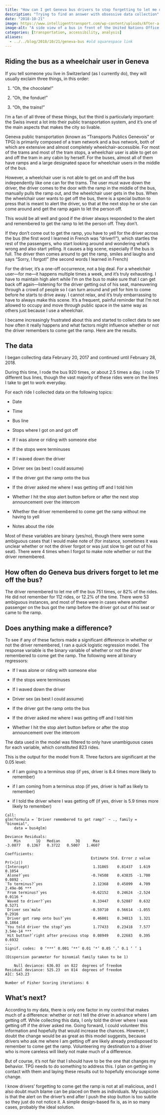 ```yaml
---
title: "How can I get Geneva bus drivers to stop forgetting to let me off the bus?"
description: "Trying to find an answer with obsessive data collection"
date: "2018-10-21"
image: https://www.intelligenttransport.com/wp-content/uploads/After-a-decade-of-growth-Geneva-now-concentrates-on-improving-service-quality.jpg
image-alt: "A side view of a bus in front of the United Nations Office at Geneva"
categories: [transportation, accessibility, analysis]
aliases: 
  - ../../blog/2018/10/21/geneva-bus #old squarespace link
---
```


## Riding the bus as a wheelchair user in Geneva

If you tell someone you live in Switzerland (as I currently do), they will usually exclaim three things, in this order:

1.  "Oh, the chocolate!"

2.  "Oh, the fondue!"

3.  "Oh, the trains!"

I'm a fan of all three of these things, but the third is particularly important: the Swiss invest a lot into their public transportation system, and it's one of the main aspects that makes the city so livable.

Geneva public transportation (known as "Transports Publics Genevois" or TPG) is primarily composed of a tram network and a bus network, both of which are extensive and almost completely wheelchair-accessible. For most of the trams and most of the tram stops, a wheelchair user is able to get on and off the tram in any cabin by herself. For the buses, almost all of them have ramps and a large designated space for wheelchair users in the middle of the bus.

However, a wheelchair user is not able to get on and off the bus independently like one can for the trams. The user must wave down the driver, the driver comes to the door with the ramp in the middle of the bus, manually pulls the ramp out, and the wheelchair user gets in the bus. When the wheelchair user wants to get off the bus, there is a special button to press that is meant to alert the driver, so that at the next stop he or she can come around and get the ramp again to let the person off.

This would be all well and good if the driver always responded to the alert and remembered to get the ramp to let the person off. They don't.

If they don't come out to get the ramp, you have to yell for the driver across the bus (the first word I learned in French was "driver!!"), which startles the rest of the passengers, who start looking around and wondering what's wrong and also start yelling. It causes a big scene, especially if the bus is full. The driver then comes around to get the ramp, smiles and laughs and says "Sorry, I forgot!" (the second words I learned in French)

For the driver, it's a one-off occurrence, not a big deal. For a wheelchair user---for me---it happens multiple times a week, and it's truly exhausting. I have to maintain high alert while I'm on the bus to make sure that I can get back off again---listening for the driver getting out of his seat, maneuvering through a crowd of people so I can turn around and yell for him to come before he starts to drive away. I cannot relax, and it's truly embarrassing to have to always make this scene. It's a frequent, painful reminder that I'm not allowed to occupy and move through public space in the same way as others just because I use a wheelchair.

I became increasingly frustrated about this and started to collect data to see how often it really happens and what factors might influence whether or not the driver remembers to come get the ramp. Here are the results.

## The data

I began collecting data February 20, 2017 and continued until February 28, 2018.

During this time, I rode the bus 920 times, or about 2.5 times a day. I rode 17 different bus lines, though the vast majority of these rides were on the lines I take to get to work everyday.

For each ride I collected data on the following topics:

-   Date

-   Time

-   Bus line

-   Stops where I got on and got off

-   If I was alone or riding with someone else

-   If the stops were terminuses

-   If I waved down the driver

-   Driver sex (as best I could assume)

-   If the driver got the ramp onto the bus

-   If the driver asked me where I was getting off and I told him

-   Whether I hit the stop alert button before or after the next stop announcement over the intercom

-   Whether the driver remembered to come get the ramp without me having to yell

-   Notes about the ride

Most of these variables are binary (yes/no), though there were some ambiguous cases that I would make note of (for instance, sometimes it was unclear whether or not the driver forgot or was just slow to get out of his seat). There were 4 times when I forgot to make note whether or not the driver remembered.

## How often do Geneva bus drivers forget to let me off the bus?

The driver remembered to let me off the bus 751 times, or 82% of the rides. He did not remember for 112 rides, or 12.2% of the time. There were 53 ambiguous instances, and most of these were in cases where another passenger on the bus got the ramp before the driver got out of his seat or came to the ramp.

## Does anything make a difference?

To see if any of these factors made a significant difference in whether or not the driver remembered, I ran a quick logistic regression model. The response variable is the binary variable of whether or not the driver remembered to come get the ramp. The following were all binary regressors:

-   If I was alone or riding with someone else

-   If the stops were terminuses

-   If I waved down the driver

-   Driver sex (as best I could assume)

-   If the driver got the ramp onto the bus

-   If the driver asked me where I was getting off and I told him

-   Whether I hit the stop alert button before or after the stop announcement over the intercom

The data used in the model was filtered to only have unambiguous cases for each variable, which constituted 823 rides.

This is the output for the model from R. Three factors are significant at the 0.05 level:

-   if I am going to a terminus stop (if yes, driver is 8.4 times more likely to remember)

-   if I am coming from a terminus stop (if yes, driver is half as likely to remember)

-   if I told the driver where I was getting off (if yes, driver is 5.9 times more likely to remember)

```         
Call:
glm(formula = `Driver remembered to get ramp?` ~ ., family = "binomial", 
    data = bus4glm)

Deviance Residuals: 
    Min       1Q   Median       3Q      Max  
-3.0877   0.1367   0.3722   0.5007   1.4607  

Coefficients:
                                       Estimate Std. Error z value Pr(>|z|)    
(Intercept)                             1.31865    0.81437   1.619   0.1054    
`Alone?`yes                            -0.74508    0.43835  -1.700   0.0892 .  
`To terminus?`yes                       2.12368    0.45099   4.709 2.49e-06 ***
`From terminus?`yes                    -0.62152    0.24624  -2.524   0.0116 *  
`Waved to driver?`yes                   0.33447    0.52887   0.632   0.5271    
`Driver sex`male                       -0.59710    0.56614  -1.055   0.2916    
`Driver got ramp onto bus?`yes          0.46001    0.34813   1.321   0.1864    
`You told driver the stop?`yes          1.77433    0.23418   7.577 3.54e-14 ***
`Hit button?`right after previous stop  0.08949    0.22683   0.395   0.6932    
---
Signif. codes:  0 ‘***’ 0.001 ‘**’ 0.01 ‘*’ 0.05 ‘.’ 0.1 ‘ ’ 1

(Dispersion parameter for binomial family taken to be 1)

    Null deviance: 636.03  on 822  degrees of freedom
Residual deviance: 525.23  on 814  degrees of freedom
AIC: 543.23

Number of Fisher Scoring iterations: 6
```

## What's next?

According to my data, there is only one factor in my control that makes much of a difference: whether or not I tell the driver in advance where I am getting off. While collecting this data, I only told the driver where I was getting off if the driver asked me. Going forward, I could volunteer this information and hopefully that would increase the chances. However, I doubt the change would be as great as this model suggests, because drivers who ask me where I am getting off are likely already predisposed to remember to come get the ramp. Volunteering my destination to a driver who is more careless will likely not make much of a difference.

But of course, it's not fair that I should have to be the one that changes my behavior. TPG needs to do something to address this. I plan on getting in contact with them and laying these results out to hopefully encourage some change.

I know drivers' forgetting to come get the ramp is not at all malicious, and I also doubt much blame can be placed on them as individuals. My suspicion is that the alert on the driver's end after I push the stop button is too subtle so they just do not notice it. A simple design-based fix is, as in so many cases, probably the ideal solution.
